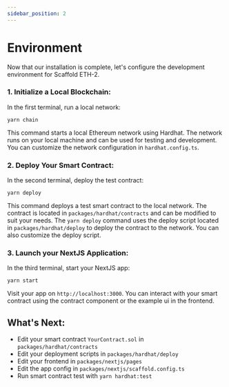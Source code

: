 ```yaml
---
sidebar_position: 2
---
```


# Environment

Now that our installation is complete, let's configure the development environment for Scaffold ETH-2.

### 1. **Initialize a Local Blockchain**: 

In the first terminal, run a local network:

```
yarn chain
```

This command starts a local Ethereum network using Hardhat. The network runs on your local machine and can be used for testing and development. You can customize the network configuration in `hardhat.config.ts`.

### 2. **Deploy Your Smart Contract**: 

In the second terminal, deploy the test contract:

```
yarn deploy
```

This command deploys a test smart contract to the local network. The contract is located in `packages/hardhat/contracts` and can be modified to suit your needs. The `yarn deploy` command uses the deploy script located in `packages/hardhat/deploy` to deploy the contract to the network. You can also customize the deploy script.

### 3. **Launch your NextJS Application**: 

In the third terminal, start your NextJS app:

```
yarn start
```

Visit your app on `http://localhost:3000`. You can interact with your smart contract using the contract component or the example ui in the frontend. 

## What's Next:

- Edit your smart contract `YourContract.sol` in `packages/hardhat/contracts`
- Edit your deployment scripts in `packages/hardhat/deploy`
- Edit your frontend in `packages/nextjs/pages`
- Edit the app config in `packages/nextjs/scaffold.config.ts`
- Run smart contract test with `yarn hardhat:test`